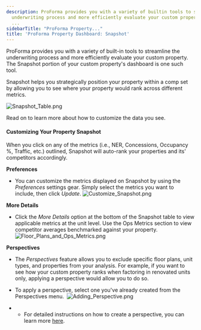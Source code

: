 ```yaml
---
description: ProForma provides you with a variety of builtin tools to streamline the
  underwriting process and more efficiently evaluate your custom property The Snapshot
  ...
sidebarTitle: "ProForma Property..."
title: 'ProForma Property Dashboard: Snapshot'
---
```


ProForma provides you with a variety of built-in tools to streamline the underwriting process and more efficiently evaluate your custom property. The Snapshot portion of your custom property's dashboard is one such tool. 


Snapshot helps you strategically position your property within a comp set by allowing you to see where your property would rank across different metrics. 


<Frame caption="Property performance comparison dashboard displaying metrics for various developments.">
  <img src="/images/radix/c23b096ed4daaee7ad688ceb894d10642fd13ffd.png" alt="Snapshot_Table.png" />
</Frame>


Read on to learn more about how to customize the data you see. 


#### Customizing Your Property Snapshot


When you click on any of the metrics (i.e., NER, Concessions, Occupancy %, Traffic, etc.) outlined, Snapshot will auto-rank your properties and its' competitors accordingly. 


**Preferences**


* You can customize the metrics displayed on Snapshot by using the *Preferences* settings gear. Simply select the metrics you want to include, then click *Update*. ![Customize_Snapshot.png](/images/radix/6c98bc0d3d7ead5d734ea749cbd60df17c6c8e39.png)


**More Details**


* Click the *More Details* option at the bottom of the Snapshot table to view applicable metrics at the unit level. Use the Ops Metrics section to view competitor averages benchmarked against your property.![Floor_Plans_and_Ops_Metrics.png](/images/radix/6b6e22b17173baab4226242d6d98e330ac25fdfa.png)


**Perspectives**


* The *Perspectives* feature allows you to exclude specific floor plans, unit types, and properties from your analysis. For example, if you want to see how your custom property ranks when factoring in renovated units only, applying a perspective would allow you to do so.
* To apply a perspective, select one you've already created from the Perspectives menu.  ![Adding_Perspective.png](/images/radix/4b7575f94c35a19343e50de2ac2154f2d2926b74.png)


* + For detailed instructions on how to create a perspective, you can learn more [here](kb://article/zendesk:radix:7313516628749).